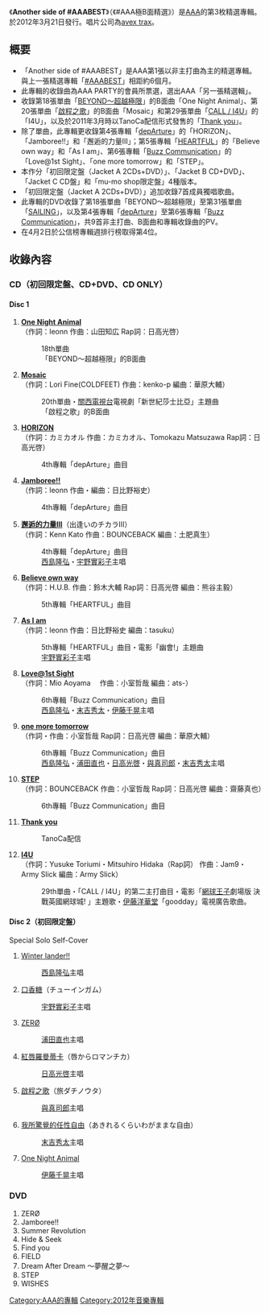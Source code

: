 {{Multiple issues|
{{Unreferenced|time=2012-02-08T04:30:03+00:00}}
{{Notability Unreferenced|time=2020-02-22T07:41:14+00:00}}
}}
{{NoteTA
|T=Another side of #AAABEST
}}
{{Infobox Album
| Name = Another side of <nowiki>#</nowiki>AAABEST
| Cover = Tumblr m04m97ytR41qczn6n.jpg
| Artist = [[AAA_(團體)|AAA]]
| Type = 精選輯
| Released = 2012年3月21日
| Recorded = 2008年 - 2011年
| Genre = [[J-POP|J-POP]]
| Length = 
| Label = [[avex_trax|avex trax]]
| Producer = masato max matsuura
| Certification  = 
| Chart position = * 週間最高排名第4位<small>（[[Oricon公信榜|Oricon]]）</small> 
| Reviews = 
| Last album            = [[＃AAABEST|<nowiki>#</nowiki>AAABEST]]<br />2011年
| This album            = '''Another side of <nowiki>#</nowiki>AAABEST'''<br />2012年
| Next album            = [[777_～TRIPLE_SEVEN～|777 ～TRIPLE SEVEN～]]<br />2012年
| Misc           = {{Singles
 | Name          = Another side of <nowiki>#</nowiki>AAABEST
 | Type          = 精選輯
 | Single 1      = [[Thank_you|Thank you]]
 | Single 1 date = 2011年3月16日
 | Single 2      = [[CALL/I4U|CALL / I4U]]
 | Single 2 date = 2011年8月31日
}}
}}

《'''Another side of <nowiki>#</nowiki>AAABEST'''》（《<nowiki>#</nowiki>AAA極B面精選》）是[[AAA_(團體)|AAA]]的第3枚精選專輯。於2012年3月21日發行。唱片公司為[[avex_trax|avex trax]]。

== 概要 ==
* 「Another side of #AAABEST」是AAA第1張以非主打曲為主的精選專輯。與上一張精選專輯「[[＃AAABEST|#AAABEST]]」相距約6個月。
* 此專輯的收錄曲為AAA PARTY的會員所票選，選出AAA「另一張精選輯」。
* 收錄第18張單曲「[[BEYOND～超越極限|BEYOND～超越極限]]」的B面曲「One Night Animal」、第20張單曲「[[啟程之歌_(AAA單曲)|啟程之歌]]」的B面曲「Mosaic」和第29張單曲「[[CALL_/_I4U|CALL / I4U]]」的「I4U」，以及於2011年3月時以TanoCa配信形式發售的「[[Thank_you|Thank you]]」。
* 除了單曲，此專輯更收錄第4張專輯「[[depArture|depArture]]」的「HORIZON」、「Jamboree!!」和「邂逅的力量Ⅲ」；第5張專輯「[[HEARTFUL|HEARTFUL]]」的「Believe own way」和「As I am」、第6張專輯「[[Buzz_Communication|Buzz Communication]]」的「Love@1st Sight」、「one more tomorrow」和「STEP」。
* 本作分「初回限定盤（Jacket A 2CDs+DVD）」、「Jacket B CD+DVD」、「Jacket C CD盤」和「mu-mo shop限定盤」4種版本。
* 「初回限定盤（Jacket A 2CDs+DVD）」追加收錄7首成員獨唱歌曲。
* 此專輯的DVD收錄了第18張單曲「BEYOND～超越極限」至第31張單曲「[[SAILING|SAILING]]」，以及第4張專輯「[[depArture|depArture]]」至第6張專輯「[[Buzz_Communication|Buzz Communication]]」，共9首非主打曲、B面曲和專輯收錄曲的PV。
* 在4月2日於公信榜專輯週排行榜取得第4位。

==收錄內容==
===CD（初回限定盤、CD+DVD、CD ONLY）===
====Disc 1====
# '''[[BEYOND～超越極限|One Night Animal]]'''<br/>（作詞：leonn 作曲：山田知広 Rap詞：日高光啓）
#:18th單曲
#:「BEYOND～超越極限」的B面曲
# '''[[啟程之歌_(AAA單曲)|Mosaic]]'''<br/>（作詞：Lori Fine(COLDFEET) 作曲：kenko-p 編曲：華原大輔）
#:20th單曲・[[關西電視台|關西電視台]]電視劇「新世紀莎士比亞」主題曲
#:「啟程之歌」的B面曲
# '''[[depArture|HORIZON]]'''<br/>（作詞：カミカオル 作曲：カミカオル、Tomokazu Matsuzawa Rap詞：日高光啓）
#:4th專輯「depArture」曲目
# '''[[depArture|Jamboree!!]]'''<br/>（作詞：leonn 作曲・編曲：日比野裕史）
#:4th專輯「depArture」曲目
# '''[[depArture|邂逅的力量Ⅲ]]'''（出逢いのチカラⅢ）<br/>（作詞：Kenn Kato 作曲：BOUNCEBACK 編曲：土肥真生）
#:4th專輯「depArture」曲目
#:[[西島隆弘|西島隆弘]]・[[宇野實彩子|宇野實彩子]]主唱
# '''[[HEARTFUL|Believe own way]]'''<br/>（作詞：H.U.B. 作曲：鈴木大輔 Rap詞：日高光啓 編曲：熊谷主毅）
#:5th專輯「HEARTFUL」曲目
# '''[[HEARTFUL|As I am]]'''<br/>（作詞：leonn 作曲：日比野裕史 編曲：tasuku）
#:5th專輯「HEARTFUL」曲目・電影「幽會!」主題曲
#:[[宇野實彩子|宇野實彩子]]主唱
# '''[[Buzz_Communication|Love@1st Sight]]'''<br/>（作詞：Mio Aoyama 　作曲：小室哲哉 編曲：ats-）
#:6th專輯「Buzz Communication」曲目
#:[[西島隆弘|西島隆弘]]・[[末吉秀太|末吉秀太]]・[[伊藤千晃|伊藤千晃]]主唱
# '''[[Buzz_Communication|one more tomorrow]]'''<br/>（作詞・作曲：小室哲哉 Rap詞：日高光啓 編曲：華原大輔）
#:6th專輯「Buzz Communication」曲目
#:[[西島隆弘|西島隆弘]]・[[浦田直也|浦田直也]]・[[日高光啓|日高光啓]]・[[與真司郎|與真司郎]]・[[末吉秀太|末吉秀太]]主唱
# '''[[Buzz_Communication|STEP]]'''<br/>（作詞：BOUNCEBACK 作曲：小室哲哉 Rap詞：日高光啓 編曲：齋藤真也）
#:6th專輯「Buzz Communication」曲目
# '''[[Thank_you|Thank you]]'''
#:TanoCa配信
# '''[[CALL_/_I4U|I4U]]'''<br/>（作詞：Yusuke Toriumi・Mitsuhiro Hidaka（Rap詞） 作曲：Jam9・Army Slick 編曲：Army Slick）
#:29th單曲・「CALL / I4U」的第二主打曲目・電影「[[網球王子|網球王子]]劇場版 決戰英國網球城! 」主題歌・[[伊藤洋華堂|伊藤洋華堂]]「goodday」電視廣告歌曲。

====Disc 2（初回限定盤）====
;Special Solo Self-Cover 
#[[Black_&_White_(AAA單曲)|Winter lander!!]]
#:[[西島隆弘|西島隆弘]]主唱
#[[口香糖_(AAA單曲)|口香糖]]（チューインガム）
#:[[宇野實彩子|宇野實彩子]]主唱
#[[MUSIC!!!_/_ZERO|ZERØ]]
#:[[浦田直也|浦田直也]]主唱
#[[紅唇羅曼蒂卡_/_That's_Right|紅唇羅曼蒂卡]]（唇からロマンチカ）
#:[[日高光啓|日高光啓]]主唱
#[[啟程之歌_(AAA單曲)|啟程之歌]]（旅ダチノウタ）
#:[[與真司郎|與真司郎]]主唱
#[[CHOICE_IS_YOURS|我所驚覺的任性自由]]（あきれるくらいわがままな自由）
#:[[末吉秀太|末吉秀太]]主唱
#[[BEYOND～超越極限|One Night Animal]]
#:[[伊藤千晃|伊藤千晃]]主唱

===DVD===
#ZERØ
#Jamboree!!
#Summer Revolution
#Hide & Seek
#Find you
#FIELD
#Dream After Dream ～夢醒之夢～
#STEP
#WISHES

{{AAA}}
{{DEFAULTSORT:Another side of #AAABEST}}
[[Category:AAA的專輯|Category:AAA的專輯]]
[[Category:2012年音樂專輯|Category:2012年音樂專輯]]